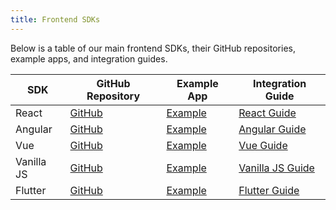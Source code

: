 ```yaml
---
title: Frontend SDKs
---
```


Below is a table of our main frontend SDKs, their GitHub repositories, example apps, and integration guides.

| SDK | GitHub Repository | Example App | Integration Guide |
|-------|------------------|-------------|------------------|
| React | <a href="https://github.com/corbado/javascript/tree/develop/packages/react">GitHub</a> | <a href="https://github.com/corbado/example-passkeys-react">Example</a> | <a href="https://app.corbado.com/integration-guides/react-hono">React Guide</a> |
| Angular | <a href="https://github.com/corbado/javascript/tree/develop/packages/web-js">GitHub</a> | <a href="https://github.com/corbado/example-passkeys-angular">Example</a> | <a href="https://app.corbado.com/integration-guides/angular">Angular Guide</a> |
| Vue | <a href="https://github.com/corbado/javascript/tree/develop/packages/web-js">GitHub</a> | <a href="https://github.com/corbado/example-passkeys-vuejs">Example</a> | <a href="https://app.corbado.com/integration-guides/vuejs-express">Vue Guide</a> |
| Vanilla JS | <a href="https://github.com/corbado/javascript/tree/develop/packages/web-js">GitHub</a> | <a href="https://github.com/corbado/example-passkeys-javascript">Example</a> | <a href="https://app.corbado.com/integration-guides/vanillajs-express">Vanilla JS Guide</a> |
| Flutter | <a href="https://github.com/corbado/flutter-passkeys">GitHub</a> | <a href="https://github.com/corbado/example-passkeys-flutter">Example</a> | <a href="https://app.corbado.com/integration-guides/flutter">Flutter Guide</a> |